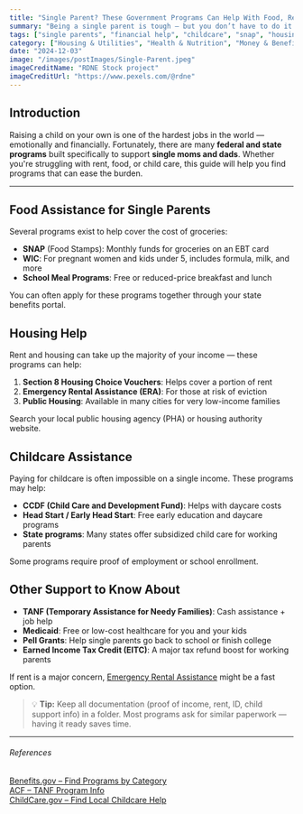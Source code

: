 ```yaml
---
title: "Single Parent? These Government Programs Can Help With Food, Rent, and More"
summary: "Being a single parent is tough — but you don’t have to do it alone. This guide highlights federal and local programs that offer real help with groceries, rent, healthcare, and child care."
tags: ["single parents", "financial help", "childcare", "snap", "housing", "low income"]
category: ["Housing & Utilities", "Health & Nutrition", "Money & Benefits"]
date: "2024-12-03"
image: "/images/postImages/Single-Parent.jpeg"
imageCreditName: "RDNE Stock project"
imageCreditUrl: "https://www.pexels.com/@rdne"
---
```


## Introduction

Raising a child on your own is one of the hardest jobs in the world — emotionally and financially. Fortunately, there are many **federal and state programs** built specifically to support **single moms and dads**. Whether you're struggling with rent, food, or child care, this guide will help you find programs that can ease the burden.

<BenefitsCtaBanner />

***

## Food Assistance for Single Parents

Several programs exist to help cover the cost of groceries:

- **SNAP** (Food Stamps): Monthly funds for groceries on an EBT card  
- **WIC**: For pregnant women and kids under 5, includes formula, milk, and more  
- **School Meal Programs**: Free or reduced-price breakfast and lunch  

You can often apply for these programs together through your state benefits portal.

## Housing Help

Rent and housing can take up the majority of your income — these programs can help:

1. **Section 8 Housing Choice Vouchers**: Helps cover a portion of rent  
2. **Emergency Rental Assistance (ERA)**: For those at risk of eviction  
3. **Public Housing**: Available in many cities for very low-income families  

Search your local public housing agency (PHA) or housing authority website.

## Childcare Assistance

Paying for childcare is often impossible on a single income. These programs may help:

- **CCDF (Child Care and Development Fund)**: Helps with daycare costs  
- **Head Start / Early Head Start**: Free early education and daycare programs  
- **State programs**: Many states offer subsidized child care for working parents  

Some programs require proof of employment or school enrollment.

## Other Support to Know About

- **TANF (Temporary Assistance for Needy Families)**: Cash assistance + job help  
- **Medicaid**: Free or low-cost healthcare for you and your kids  
- **Pell Grants**: Help single parents go back to school or finish college  
- **Earned Income Tax Credit (EITC)**: A major tax refund boost for working parents  

If rent is a major concern, [Emergency Rental Assistance](./emergency-rental-assistance-what-it-is-and-how-to-apply-before-it-s-gone) might be a fast option.

> 💡 **Tip:** Keep all documentation (proof of income, rent, ID, child support info) in a folder. Most programs ask for similar paperwork — having it ready saves time.

***

###### References

<div className="references">
<a href="https://www.benefits.gov/categories" target="_blank" rel="noopener noreferrer">Benefits.gov – Find Programs by Category</a><br />
<a href="https://www.acf.hhs.gov/ofa/programs/tanf" target="_blank" rel="noopener noreferrer">ACF – TANF Program Info</a><br />
<a href="https://www.childcare.gov" target="_blank" rel="noopener noreferrer">ChildCare.gov – Find Local Childcare Help</a>
</div>